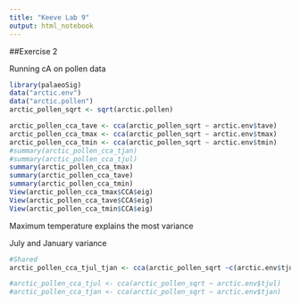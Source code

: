 ```yaml
---
title: "Keeve Lab 9"
output: html_notebook
---
```


##Exercise 2

Running cA on pollen data
```r
library(palaeoSig)
data("arctic.env")
data("arctic.pollen")
arctic_pollen_sqrt <- sqrt(arctic.pollen)

arctic_pollen_cca_tave <- cca(arctic_pollen_sqrt ~ arctic.env$tave)
arctic_pollen_cca_tmax <- cca(arctic_pollen_sqrt ~ arctic.env$tmax)
arctic_pollen_cca_tmin <- cca(arctic_pollen_sqrt ~ arctic.env$tmin)
#summary(arctic_pollen_cca_tjan)
#summary(arctic_pollen_cca_tjul)
summary(arctic_pollen_cca_tmax)
summary(arctic_pollen_cca_tave)
summary(arctic_pollen_cca_tmin)
View(arctic_pollen_cca_tmax$CCA$eig)
View(arctic_pollen_cca_tave$CCA$eig)
View(arctic_pollen_cca_tmin$CCA$eig)
```
Maximum temperature explains the most variance

July and January variance
```r
#Shared
arctic_pollen_cca_tjul_tjan <- cca(arctic_pollen_sqrt ~c(arctic.env$tjul,arctic.env$tjan))

#arctic_pollen_cca_tjul <- cca(arctic_pollen_sqrt ~ arctic.env$tjul)
#arctic_pollen_cca_tjan <- cca(arctic_pollen_sqrt ~ arctic.env$tjan)
```

